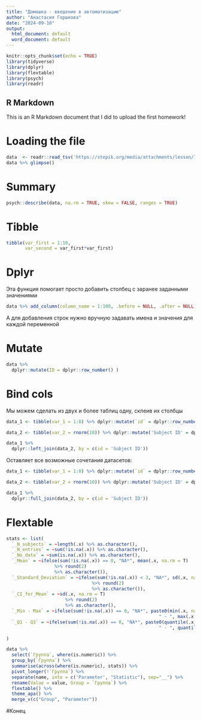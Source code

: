 ```yaml
---
title: "Домашка - введение в автоматизацию"
author: "Анастасия Горшкова"
date: "2024-09-10"
output:
  html_document: default
  word_document: default
---
```


```r
knitr::opts_chunk$set(echo = TRUE)
library(tidyverse)
library(dplyr)
library(flextable)
library(psych)
library(readr)
```

## R Markdown

This is an R Markdown document that I did to upload the first homework!

# Loading the file

```r
data  <- readr::read_tsv('https://stepik.org/media/attachments/lesson/790863/data_tsv.tsv') 
data %>% glimpse()
```
# Summary

```r
psych::describe(data, na.rm = TRUE, skew = FALSE, ranges = TRUE)
```

# Tibble

```r
tibble(var_first = 1:10,
       var_second = var_first*var_first)
```

# Dplyr

Эта функция помогает просто добавить столбец с заранее заданными значениями
```r
data %>% add_column(column_name = 1:100, .before = NULL, .after = NULL)
```
А для добавления строк нужно вручную задавать имена и значения для каждой переменной

# Mutate

```r

data %>%
  dplyr::mutate(ID = dplyr::row_number() )

```

# Bind cols
Мы можем сделать из двух и более таблиц одну, склеив их столбцы

```r
data_1 <- tibble(var_1 = 1:8) %>% dplyr::mutate(`id` = dplyr::row_number())

data_2 <- tibble(var_2 = rnorm(10)) %>% dplyr::mutate('Subject ID' = dplyr::row_number())

data_1 %>% 
  dplyr::left_join(data_2, by = c(id = 'Subject ID'))
```

Оставляет все возможные сочетания датасетов:

```r
data_1 <- tibble(var_1 = 1:8) %>% dplyr::mutate(`id` = dplyr::row_number())

data_2 <- tibble(var_2 = rnorm(10)) %>% dplyr::mutate('Subject ID' = dplyr::row_number())

data_1 %>% 
  dplyr::full_join(data_2, by = c(id = 'Subject ID'))
```

# Flextable

```r
stats <- list(
  `_N_subjects` = ~length(.x) %>% as.character(),
  `_N_entries` = ~sum(!is.na(.x)) %>% as.character(),
  `_No_data` = ~sum(is.na(.x)) %>% as.character(),
  `_Mean` = ~ifelse(sum(!is.na(.x)) == 0, "NA*", mean(.x, na.rm = T) 
                  %>% round(2) 
                  %>% as.character()),
  `_Standard_Deviation` = ~ifelse(sum(!is.na(.x)) < 3, "NA*", sd(.x, na.rm = T) 
                                %>% round(2) 
                                %>% as.character()),
  `_CI_for_Mean` = ~sd(.x, na.rm = T)
                      %>% round(2) 
                      %>% as.character(),
  `_Min - Max` = ~ifelse(sum(!is.na(.x)) == 0, "NA*", paste0(min(.x, na.rm = T) %>% round(2), 
                                                         " - ", max(.x, na.rm = T) %>% round(2))),
  `_Q1 - Q3` = ~ifelse(sum(!is.na(.x)) == 0, "NA*", paste0(quantile(.x, .25, na.rm = T) %>% round(2), 
                                                         " - ", quantile(.x, .75, na.rm = T) %>% round(2)))

)

data %>% 
  select(`Группа`, where(is.numeric)) %>% 
  group_by(`Группа`) %>% 
  summarise(across(where(is.numeric), stats)) %>% 
  pivot_longer(!`Группа`) %>% 
  separate(name, into = c('Parameter', "Statistic"), sep="__") %>% 
  rename(Value = value, Group = `Группа`) %>% 
  flextable() %>% 
  theme_apa() %>% 
  merge_v(c("Group", "Parameter"))
```
#Конец

